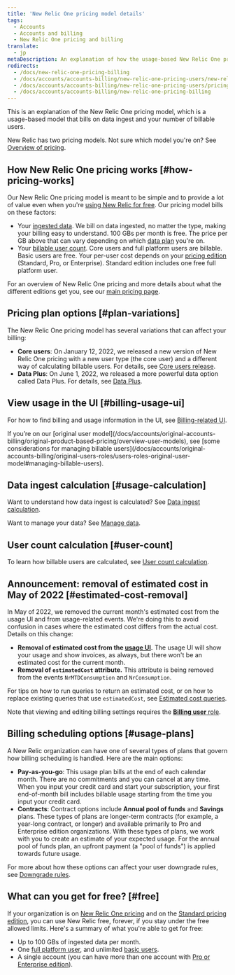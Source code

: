 ```yaml
---
title: 'New Relic One pricing model details'
tags:
  - Accounts
  - Accounts and billing
  - New Relic One pricing and billing
translate:
  - jp
metaDescription: An explanation of how the usage-based New Relic One pricing model works.
redirects:
  - /docs/new-relic-one-pricing-billing
  - /docs/accounts/accounts-billing/new-relic-one-pricing-users/new-relic-one-pricing-billing
  - /docs/accounts/accounts-billing/new-relic-one-pricing-users/pricing-billing
  - /docs/accounts/accounts-billing/new-relic-one-pricing-billing
---
```


This is an explanation of the New Relic One pricing model, which is a usage-based model that bills on data ingest and your number of billable users.

New Relic has two pricing models. Not sure which model you're on? See [Overview of pricing](/docs/accounts/original-accounts-billing/original-product-based-pricing/overview-pricing-models).

## How New Relic One pricing works [#how-pricing-works]

Our New Relic One pricing model is meant to be simple and to provide a lot of value even when you're [using New Relic for free](#free). Our pricing model bills on these factors:

* Your [ingested data](/docs/accounts/accounts-billing/new-relic-one-pricing-billing/data-ingest-billing). We bill on data ingested, no matter the type, making your billing easy to understand. 100 GBs per month is free. The price per GB above that can vary depending on which [data plan](/docs/accounts/accounts-billing/new-relic-one-pricing-billing/data-ingest-billing#data-prices) you're on.
* Your [billable user count](/docs/accounts/accounts-billing/new-relic-one-pricing-billing/user-count-billing). Core users and full platform users are billable. Basic users are free. Your per-user cost depends on your [pricing edition](https://newrelic.com/pricing) (Standard, Pro, or Enterprise). Standard edition includes one free full platform user.

For an overview of New Relic One pricing and more details about what the different editions get you, see our [main pricing page](https://newrelic.com/pricing).

## Pricing plan options [#plan-variations]

The New Relic One pricing model has several variations that can affect your billing:

* **Core users**: On January 12, 2022, we released a new version of New Relic One pricing with a new user type (the core user) and a different way of calculating billable users. For details, see [Core users release](/docs/accounts/accounts-billing/new-relic-one-pricing-billing/core-users-release).
* **Data Plus**: On June 1, 2022, we released a more powerful data option called Data Plus. For details, see [Data Plus](/docs/accounts/accounts-billing/new-relic-one-pricing-billing/data-ingest-billing#data-prices).

## View usage in the UI [#billing-usage-ui]

For how to find billing and usage information in the UI, see [Billing-related UI](/docs/accounts/accounts-billing/general-account-settings/introduction-account-settings).

<Callout variant="important">
  If you’re on our [original user model](/docs/accounts/original-accounts-billing/original-product-based-pricing/overview-user-models), see [some considerations for managing billable users](/docs/accounts/original-accounts-billing/original-users-roles/users-roles-original-user-model#managing-billable-users).
</Callout>

## Data ingest calculation [#usage-calculation]

Want to understand how data ingest is calculated? See [Data ingest calculation](/docs/accounts/accounts-billing/new-relic-one-pricing-billing/data-ingest-billing).

Want to manage your data? See [Manage data](/docs/data-apis/manage-data/manage-data-coming-new-relic).

## User count calculation [#user-count]

To learn how billable users are calculated, see [User count calculation](/docs/accounts/accounts-billing/new-relic-one-pricing-billing/user-count-billing).

## Announcement: removal of estimated cost in May of 2022 [#estimated-cost-removal]

In May of 2022, we removed the current month's estimated cost from the usage UI and from usage-related events. We're doing this to avoid confusion in cases where the estimated cost differs from the actual cost. Details on this change:
* **Removal of estimated cost from the [usage UI](/docs/accounts/accounts-billing/new-relic-one-pricing-billing/billing-ui).** The usage UI will show your usage and show invoices, as always, but there won't be an estimated cost for the current month. 
* **Removal of `estimatedCost` attribute.** This attribute is being removed from the events `NrMTDConsumption` and `NrConsumption`. 

For tips on how to run queries to return an estimated cost, or on how to replace existing queries that use `estimatedCost`, see [Estimated cost queries](/docs/accounts/accounts-billing/new-relic-one-pricing-billing/usage-queries-alerts#estimated-cost).

Note that viewing and editing billing settings requires the [**Billing user** role](/docs/accounts/accounts-billing/new-relic-one-user-management/user-management-concepts#standard-roles). 

## Billing scheduling options [#usage-plans]

A New Relic organization can have one of several types of plans that govern how billing scheduling is handled. Here are the main options:

* **Pay-as-you-go**: This usage plan bills at the end of each calendar month. There are no commitments and you can cancel at any time. When you input your credit card and start your subscription, your first end-of-month bill includes billable usage starting from the time you input your credit card.
* **Contracts**: Contract options include **Annual pool of funds** and **Savings** plans. These types of plans are longer-term contracts (for example, a year-long contract, or longer) and available primarily to Pro and Enterprise edition organizations. With these types of plans, we work with you to create an estimate of your expected usage. For the annual pool of funds plan, an upfront payment (a "pool of funds") is applied towards future usage.

For more about how these options can affect your user downgrade rules, see [Downgrade rules](/docs/accounts/accounts-billing/new-relic-one-pricing-billing/user-count-billing#user-downgrade-rules).

## What can you get for free? [#free]

If your organization is on [New Relic One pricing](#how-pricing-works) and on the [Standard pricing edition](https://newrelic.com/pricing), you can use New Relic free, forever, if you stay under the free allowed limits. Here's a summary of what you're able to get for free:

* Up to 100 GBs of ingested data per month.
* One [full platform user](/docs/accounts/accounts-billing/new-relic-one-user-management/user-type), and unlimited [basic users](/docs/accounts/accounts-billing/new-relic-one-user-management/user-type).
* A single account (you can have more than one account with [Pro or Enterprise edition](https://newrelic.com/pricing)).
